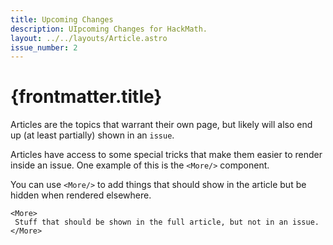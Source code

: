 ```yaml
---
title: Upcoming Changes
description: UIpcoming Changes for HackMath.
layout: ../../layouts/Article.astro
issue_number: 2
---
```


# {frontmatter.title}

Articles are the topics that warrant their own page, but likely will also end up (at least partially) shown in an `issue`.

Articles have access to some special tricks that make them easier to render inside an issue. One example of this is the `<More/>` component.

You can use `<More/>` to add things that should show in the article but be hidden when rendered elsewhere.

```astro
<More>
 Stuff that should be shown in the full article, but not in an issue. 
</More>
```
